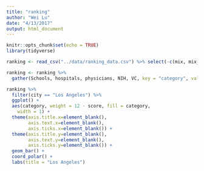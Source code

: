 ```yaml
---
title: "ranking"
author: "Wei Lu"
date: "4/13/2017"
output: html_document
---
```


```r
knitr::opts_chunk$set(echo = TRUE)
library(tidyverse)
```

```r
ranking <- read_csv("../data/ranking_data.csv") %>% select(-c(mix, mix_1, nouse))
```
```r
ranking <- ranking %>% 
  gather(Schools, hospitals, physicians, NIH, VC, key = "category", value = "score")
```

```r
ranking %>% 
  filter(city == "Los Angeles") %>% 
  ggplot() +
  aes(category, weight = 12 - score, fill = category, 
    width = 1) +
  theme(axis.title.x=element_blank(),
        axis.text.x=element_blank(),
        axis.ticks.x=element_blank()) +
  theme(axis.title.y=element_blank(),
        axis.text.y=element_blank(),
        axis.ticks.y=element_blank()) +
  geom_bar() +
  coord_polar() +
  labs(title = "Los Angeles")
```

